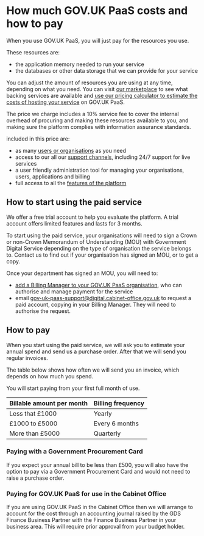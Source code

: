 How much GOV.UK PaaS costs and how to pay
=========================================

When you use GOV.UK PaaS, you will just pay for the resources you use.

These resources are:

-   the application memory needed to run your service
-   the databases or other data storage that we can provide for your
    service

You can adjust the amount of resources you are using at any time,
depending on what you need. You can visit [our
marketplace](https://admin.london.cloud.service.gov.uk/marketplace) to
see what backing services are available and [use our pricing calculator
to estimate the costs of hosting your
service](https://admin.london.cloud.service.gov.uk/calculator) on GOV.UK
PaaS.

The price we charge includes a 10% service fee to cover the internal
overhead of procuring and making these resources available to you, and
making sure the platform complies with information assurance standards.

included in this price are:

-   as many [users or
    organisations](https://docs.cloud.service.gov.uk/orgs_spaces_users.html)
    as you need
-   access to our all our [support
    channels](/support-and-response-times), including 24/7 support for
    live services
-   a user friendly administration tool for managing your organisations,
    users, applications and billing
-   full access to all the [features of the platform](/features)

How to start using the paid service
-----------------------------------

We offer a free trial account to help you evaluate the platform. A trial
account offers limited features and lasts for 3 months.

To start using the paid service, your organisations will need to sign a
Crown or non-Crown Memorandum of Understanding (MOU) with Government
Digital Service depending on the type of organisation the service
belongs to. Contact us to find out if your organisation has signed an
MOU, or to get a copy.

Once your department has signed an MOU, you will need to:

-   [add a Billing Manager to your GOV.UK PaaS
    organisation](https://docs.cloud.service.gov.uk/orgs_spaces_users.html#users-and-user-roles),
    who can authorise and manage payment for the service
-   email <gov-uk-paas-support@digital.cabinet-office.gov.uk> to request
    a paid account, copying in your Billing Manager. They will need to
    authorise the request.

How to pay
----------

When you start using the paid service, we will ask you to estimate your
annual spend and send us a purchase order. After that we will send you
regular invoices.

The table below shows how often we will send you an invoice, which
depends on how much you spend.

You will start paying from your first full month of use.

<table>
<thead>
<tr class="header">
<th>Billable amount per month</th>
<th>Billing frequency</th>
</tr>
</thead>
<tbody>
<tr class="odd">
<td>Less that £1000</td>
<td>Yearly</td>
</tr>
<tr class="even">
<td>£1000 to £5000</td>
<td>Every 6 months</td>
</tr>
<tr class="odd">
<td>More than £5000</td>
<td>Quarterly</td>
</tr>
</tbody>
</table>

### Paying with a Government Procurement Card

If you expect your annual bill to be less than £500, you will also have
the option to pay via a Government Procurement Card and would not need
to raise a purchase order.

### Paying for GOV.UK PaaS for use in the Cabinet Office

If you are using GOV.UK PaaS in the Cabinet Office then we will arrange
to account for the cost through an accounting journal raised by the GDS
Finance Business Partner with the Finance Business Partner in your
business area. This will require prior approval from your budget holder.

